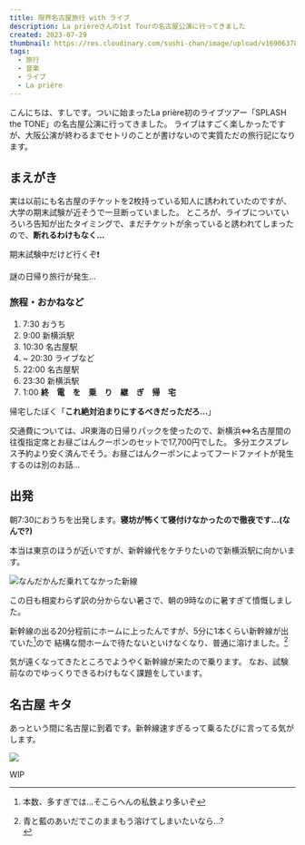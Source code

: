```yaml
---
title: 限界名古屋旅行 with ライブ
description: La prièreさんの1st Tourの名古屋公演に行ってきました
created: 2023-07-29
thumbnail: https://res.cloudinary.com/sushi-chan/image/upload/v1690637842/live/splash-the-tone/nagoya/IMG_2920_tlqzq1.jpg
tags:
  - 旅行
  - 音楽
  - ライブ
  - La prière
---
```


こんにちは、すしです。ついに始まったLa prière初のライブツアー「SPLASH the TONE」の名古屋公演に行ってきました。
ライブはすごく楽しかったですが、大阪公演が終わるまでセトリのことが書けないので実質ただの旅行記になります。

## まえがき
実は以前にも名古屋のチケットを2枚持っている知人に誘われていたのですが、大学の期末試験が近そうで一旦断っていました。
ところが、ライブについていろいろ告知が出たタイミングで、まだチケットが余っていると誘われてしまったので、**断れるわけもなく...**

<TextCard>
  期末試験中だけど行くぞ❗
</TextCard>

謎の日帰り旅行が発生...

### 旅程・おかねなど

1. 7:30 おうち
2. 9:00 新横浜駅
3. 10:30 名古屋駅
4. ~ 20:30 ライブなど
5. 22:00 名古屋駅
6. 23:30 新横浜駅
7. 1:00 **終　電　を　乗　り　継　ぎ　帰　宅**

帰宅したぼく「**これ絶対泊まりにするべきだっただろ...**」

交通費については、JR東海の日帰りパックを使ったので、新横浜⇔名古屋間の往復指定席とお昼ごはんクーポンのセットで17,700円でした。
多分エクスプレス予約より安く済んでそう。<Spoiler>お昼ごはんクーポンによってフードファイトが発生するのは別のお話...</Spoiler>


## 出発
朝7:30におうちを出発します。**寝坊が怖くて寝付けなかったので徹夜です...(なんで?)**

本当は東京のほうが近いですが、新幹線代をケチりたいので新横浜駅に向かいます。

<TweetCard id="1685072476303417344" caption="愚か" />

![なんだかんだ乗れてなかった新線](https://res.cloudinary.com/sushi-chan/image/upload/v1690733530/live/splash-the-tone/nagoya/IMG_2902_ookked.jpg)

この日も相変わらず訳の分からない暑さで、朝の9時なのに暑すぎて憤慨しました。

新幹線の出る20分程前にホームに上ったんですが、5分に1本くらい新幹線が出ていた[^1]ので
結構な間ホームで待たないといけなくなり、普通に溶けました。[^2]

[^1]: 本数、多すぎでは...そこらへんの私鉄より多いぞ
[^2]: <div><span className="block">青と藍のあいだでこのままもう溶けてしまいたいなら...?</span><YouTubeCard url="https://youtu.be/4Qjk68CY5iw?si=r6hJX4RUz1Ztn5by" className="float-left" /></div>

<TweetCard id="1685078484505526272" />

気が遠くなってきたところでようやく新幹線が来たので乗ります。
なお、試験前なのでゆっくりできるわけもなく課題をしています。

<TweetCard id="1685086363157438464" />

## 名古屋 キタ

あっという間に名古屋に到着です。新幹線速すぎるって乗るたびに言ってる気がします。

![](https://res.cloudinary.com/sushi-chan/image/upload/v1690733528/live/splash-the-tone/nagoya/IMG_2909_tklcpv.jpg)

<TextCard>
WIP
</TextCard>
